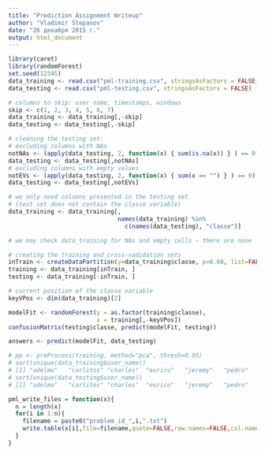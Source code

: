 ```yaml
---
title: "Prediction Assignment Writeup"
author: "Vladimir Stepanov"
date: "26 декабря 2015 г."
output: html_document
---
```




```r
library(caret)
library(randomForest)
set.seed(12345)
data_training <- read.csv("pml-training.csv", stringsAsFactors = FALSE)
data_testing <- read.csv("pml-testing.csv", stringsAsFactors = FALSE)

# columns to skip: user name, timestamps, windows
skip <- c(1, 2, 3, 4, 5, 6, 7)
data_training <- data_training[,-skip]
data_testing <- data_testing[,-skip]

# cleaning the testing set:
# excluding columns with NAs
notNAs <- (apply(data_testing, 2, function(x) { sum(is.na(x)) } ) == 0)
data_testing <- data_testing[,notNAs]
# excluding columns with empty values
notEVs <- (apply(data_testing, 2, function(x) { sum(x == "") } ) == 0)
data_testing <- data_testing[,notEVs]

# we only need columns presented in the testing set
# (test set does not contain the classe variable)
data_training <- data_training[,
                               names(data_training) %in%
                                 c(names(data_testing), "classe")]

# we may check data_training for NAs and empty cells — there are none

# creating the training and cross-vadidation sets
inTrain <- createDataPartition(y=data_training$classe, p=0.60, list=FALSE)
training <- data_training[inTrain, ]
testing <- data_training[-inTrain, ]

# current position of the classe variable
keyVPos <- dim(data_training)[2]

modelFit <- randomForest(y = as.factor(training$classe),
                         x = training[,-keyVPos])
confusionMatrix(testing$classe, predict(modelFit, testing))

answers <- predict(modelFit, data_testing)

# pp <- preProcess(training, method="pca", thresh=0.95)
# sort(unique(data_training$user_name))
# [1] "adelmo"   "carlitos" "charles"  "eurico"   "jeremy"   "pedro"   
# sort(unique(data_testing$user_name))
# [1] "adelmo"   "carlitos" "charles"  "eurico"   "jeremy"   "pedro"   


```

```r
pml_write_files = function(x){
  n = length(x)
  for(i in 1:n){
    filename = paste0("problem_id_",i,".txt")
    write.table(x[i],file=filename,quote=FALSE,row.names=FALSE,col.names=FALSE)
  }
}
```